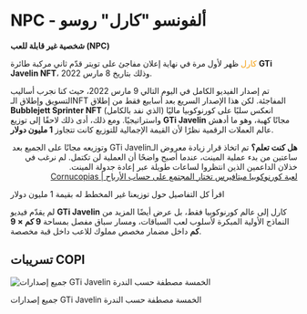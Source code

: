 # NPC - ألفونسو "كارل" روسو  

**شخصية غير قابلة للعب (NPC)**  

<span style="color:#f59e0b;">كارل</span> ظهر لأول مرة في نهاية إعلان مفاجئ على تويتر قدّم ثاني مركبة طائرة  **GTi Javelin NFT**، وذلك بتاريخ 8 مارس 2022.  

تم إصدار الفيديو الكامل في اليوم التالي 9 مارس 2022، حيث كنا نجرب أساليب التسويق وإطلاق الـNFT المفاجئة. لكن هذا الإصدار السريع بعد أسابيع فقط من إطلاق **Bubblejett Sprinter NFT** (الذي نفد بالكامل) انعكس سلبًا على كورنوكوبيا ماليًا واستراتيجيًا. ومع ذلك، أدى ذلك لاحقًا إلى توزيع **GTi Javelin** مجانًا كهبة، وهو ما أدهش عالم العملات الرقمية نظرًا لأن القيمة الإجمالية للتوزيع كانت تتجاوز **1 مليون دولار**.  

<div class="note-box success" style="direction: rtl; text-align: right;">
  <strong>هل كنت تعلم؟</strong>  
  تم اتخاذ قرار زيادة معروض الـGTi Javelin وتوزيعه مجانًا على الجميع بعد ساعتين من بدء عملية المينت، عندما أصبح واضحًا أن العملية لن تكتمل. لم نرغب في خذلان الداعمين الذين انتظروا لساعات طويلة عبر إعادة جدولة المينت.
</div>  

<div class="link-box" style="direction: rtl; text-align: right;">
  <a href="https://cornucopias.io/blog/cornucopias-metaverse-game-chooses-community-over-profits" target="_blank">
    لعبة كورنوكوبيا ميتافيرس تختار المجتمع على حساب الأرباح | Cornucopias
  </a>
</div>  

<p class="img-caption">اقرأ كل التفاصيل حول توزيعنا غير المخطط له بقيمة 1 مليون دولار</p>  

لم يقدّم فيديو **GTi Javelin** كارل إلى عالم كورنوكوبيا فقط، بل عرض أيضًا المزيد من النماذج الأولية المبكرة لأسلوب لعب السباقات، ومسار سباق مفصل بمساحة **9 كم × 9 كم** داخل مضمار مخصص مملوك للاعب داخل قبة مخصصة.  



## تسريبات COPI  

<div class="img-center">
  <img src="/images/npc/carl-gti-lineup.avif" alt="جميع إصدارات GTi Javelin الخمسة مصطفة حسب الندرة" />
  <p class="img-caption">جميع إصدارات GTi Javelin الخمسة مصطفة حسب الندرة</p>
</div>
